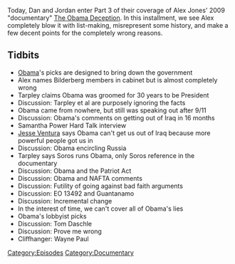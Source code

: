 {{DEFAULTSORT:
    #_EPISODE_0230C:Obama Deception, Part 3
}}{{Episode
    | title           = Obama Deception, Part 3
    | caption         = Listen to this episode on [https://knowledgefight.libsyn.com/knowledge-fight-obama-deception-part-3 Libsyn] [https://open.spotify.com/episode/251LRr7UOc8TTRVwuDU1CB Spotify], Read the [[Transcript/230C: Obama Deception, Part 3|Unofficial Transcript]]
    | episodeNumber   = 230C
    | length          = 01:58:42
    | airDate         = November 21, 2018
    | episodeType     = [[:Category:Documentary|Documentary]]
    | appearance      = [[George Humphries]], [[Webster Tarpley]], [[Samantha Power]], [[Jesse Ventura]], [[Tom Daschle]], [[Wayne Paul]]
    | previousEpisode = [[230B: Obama Deception, Part 2]]
    | nextEpisode     = [[230D: Obama Deception, Part 4]]
}}

{{Stub}}

Today, Dan and Jordan enter Part 3 of their coverage of Alex Jones' 2009 "documentary" [[The Obama Deception]]. In this installment, we see Alex completely blow it with list-making, misrepresent some history, and make a few decent points for the completely wrong reasons.

==Tidbits==

*[[Barack Obama|Obama]]'s picks are designed to bring down the government
*Alex names Bilderberg members in cabinet but is almost completely wrong
*Tarpley claims Obama was groomed for 30 years to be President
*Discussion: Tarpley et al are purposely ignoring the facts
*Obama came from nowhere, but still was speaking out after 9/11
*Discussion: Obama's comments on getting out of Iraq in 16 months
*Samantha Power Hard Talk interview
*[[Jesse Ventura]] says Obama can't get us out of Iraq because more powerful people got us in
*Discussion: Obama encircling Russia
*Tarpley says Soros runs Obama, only Soros reference in the documentary
*Discussion: Obama and the Patriot Act
*Discussion: Obama and NAFTA comments
*Discussion: Futility of going against bad faith arguments
*Discussion: EO 13492 and Guantanamo
*Discussion: Incremental change
*In the interest of time, we can't cover all of Obama's lies
*Obama's lobbyist picks
*Discussion: Tom Daschle
*Discussion: Prove me wrong
*Cliffhanger: Wayne Paul

[[Category:Episodes]]
[[Category:Documentary]]
